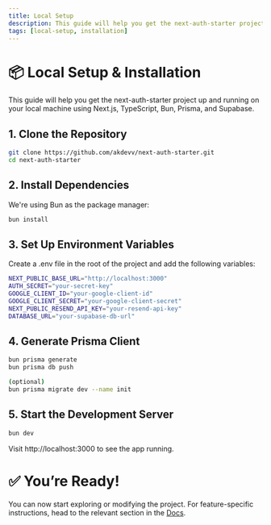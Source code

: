 ```yaml
---
title: Local Setup
description: This guide will help you get the next-auth-starter project up and running on your local machine
tags: [local-setup, installation]
---
```


# 📦 Local Setup & Installation
This guide will help you get the next-auth-starter project up and running on your local machine using Next.js, TypeScript, Bun, Prisma, and Supabase.

## 1. Clone the Repository

```bash
git clone https://github.com/akdevv/next-auth-starter.git
cd next-auth-starter
```

## 2. Install Dependencies
We're using Bun as the package manager:

```bash
bun install
```

## 3. Set Up Environment Variables
Create a .env file in the root of the project and add the following variables:

```bash
NEXT_PUBLIC_BASE_URL="http://localhost:3000"
AUTH_SECRET="your-secret-key"
GOOGLE_CLIENT_ID="your-google-client-id"
GOOGLE_CLIENT_SECRET="your-google-client-secret"
NEXT_PUBLIC_RESEND_API_KEY="your-resend-api-key"
DATABASE_URL="your-supabase-db-url"
```

## 4. Generate Prisma Client

```bash
bun prisma generate
bun prisma db push

(optional)
bun prisma migrate dev --name init
```

## 5. Start the Development Server

```bash
bun dev
```
Visit http://localhost:3000 to see the app running.

# ✅ You’re Ready!
You can now start exploring or modifying the project. For feature-specific instructions, head to the relevant section in the [Docs](/docs).

